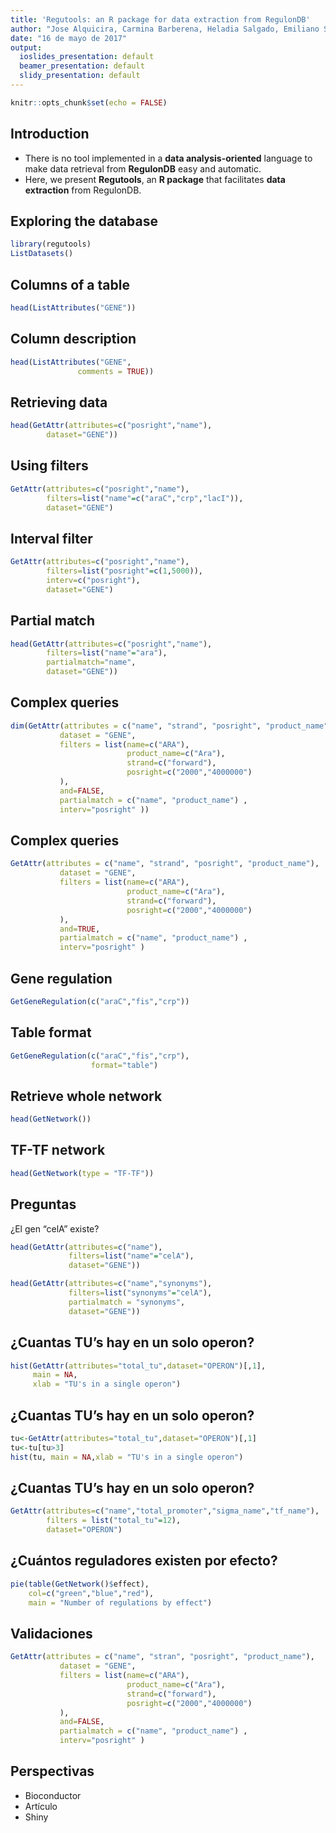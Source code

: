 ```yaml
---
title: 'Regutools: an R package for data extraction from RegulonDB'
author: "Jose Alquicira, Carmina Barberena, Heladia Salgado, Emiliano Sotelo"
date: "16 de mayo de 2017"
output:
  ioslides_presentation: default
  beamer_presentation: default
  slidy_presentation: default
---
```


```r
knitr::opts_chunk$set(echo = FALSE)
```

## Introduction

- There is no tool implemented in a **data analysis-oriented** language to make data retrieval from **RegulonDB** easy and automatic. 
- Here, we present **Regutools**, an **R package** that facilitates **data extraction**  from RegulonDB. 

## Exploring the database

```r
library(regutools)
ListDatasets()
```

## Columns of a table

```r
head(ListAttributes("GENE"))
```

## Column description

```r
head(ListAttributes("GENE",
               comments = TRUE))
```

## Retrieving data
```r
head(GetAttr(attributes=c("posright","name"),
        dataset="GENE"))
```

## Using filters
```r
GetAttr(attributes=c("posright","name"),
        filters=list("name"=c("araC","crp","lacI")),
        dataset="GENE")
```

## Interval filter
```r
GetAttr(attributes=c("posright","name"),
        filters=list("posright"=c(1,5000)),
        interv=c("posright"),
        dataset="GENE")
```

## Partial match
```r
head(GetAttr(attributes=c("posright","name"),
        filters=list("name"="ara"),
        partialmatch="name",
        dataset="GENE"))
```

## Complex queries
```r
dim(GetAttr(attributes = c("name", "strand", "posright", "product_name"), 
           dataset = "GENE",
           filters = list(name=c("ARA"),
                          product_name=c("Ara"),
                          strand=c("forward"),
                          posright=c("2000","4000000")
           ),
           and=FALSE,
           partialmatch = c("name", "product_name") ,
           interv="posright" ))
```
## Complex queries
```r
GetAttr(attributes = c("name", "strand", "posright", "product_name"), 
           dataset = "GENE",
           filters = list(name=c("ARA"),
                          product_name=c("Ara"),
                          strand=c("forward"),
                          posright=c("2000","4000000")
           ),
           and=TRUE,
           partialmatch = c("name", "product_name") ,
           interv="posright" )
```

## Gene regulation 
```r
GetGeneRegulation(c("araC","fis","crp"))
```

## Table format
```r
GetGeneRegulation(c("araC","fis","crp"),
                  format="table")
```

## Retrieve whole network
```r
head(GetNetwork())
```

##  TF-TF network
```r
head(GetNetwork(type = "TF-TF"))
```

## Preguntas
¿El gen "celA" existe?
```r
head(GetAttr(attributes=c("name"),
             filters=list("name"="celA"),
             dataset="GENE"))
```

```r
head(GetAttr(attributes=c("name","synonyms"),
             filters=list("synonyms"="celA"),
             partialmatch = "synonyms",
             dataset="GENE"))
```

## ¿Cuantas TU's hay en un solo operon? 

```r
hist(GetAttr(attributes="total_tu",dataset="OPERON")[,1],
     main = NA,
     xlab = "TU's in a single operon")
```

## ¿Cuantas TU's hay en un solo operon? 

```r
tu<-GetAttr(attributes="total_tu",dataset="OPERON")[,1]
tu<-tu[tu>3]
hist(tu, main = NA,xlab = "TU's in a single operon")
```

## ¿Cuantas TU's hay en un solo operon? 

```r
GetAttr(attributes=c("name","total_promoter","sigma_name","tf_name"),
        filters = list("total_tu"=12),
        dataset="OPERON")
```

## ¿Cuántos reguladores existen por efecto?
```r
pie(table(GetNetwork()$effect),
    col=c("green","blue","red"),
    main = "Number of regulations by effect")
```


##  Validaciones
```r
GetAttr(attributes = c("name", "stran", "posright", "product_name"), 
           dataset = "GENE",
           filters = list(name=c("ARA"),
                          product_name=c("Ara"),
                          strand=c("forward"),
                          posright=c("2000","4000000")
           ),
           and=FALSE,
           partialmatch = c("name", "product_name") ,
           interv="posright" )
```

## Perspectivas
- Bioconductor
- Artículo
- Shiny


